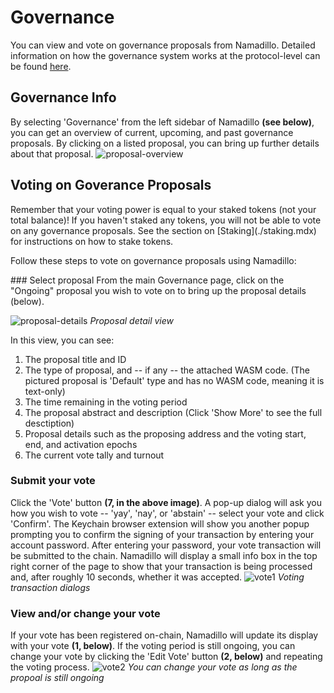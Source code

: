 
# Governance

You can view and vote on governance proposals from Namadillo.
Detailed information on how the governance system works at the protocol-level can be found [here](../governance.mdx). 

## Governance Info
By selecting 'Governance' from the left sidebar of Namadillo **(see below)**, you can get an overview of current, upcoming, and past 
governance proposals. By clicking on a listed proposal, you can bring up further details about that proposal.
![proposal-overview](../../../public/images/namadillo/governance-overview.png)

## Voting on Goverance Proposals
<Callout type="info">
Remember that your voting power is equal to your staked tokens (not your total balance)! If you haven't staked any tokens, you will not 
be able to vote on any governance proposals. See the section on [Staking](./staking.mdx) for instructions on how to stake tokens.
</Callout>

Follow these steps to vote on governance proposals using Namadillo:  

<Steps>
### Select proposal
From the main Governance page, click on the "Ongoing" proposal you wish to vote on to bring up the proposal details (below).  

![proposal-details](../../../public/images/namadillo/proposal-details.png)
*Proposal detail view*  

In this view, you can see:
1. The proposal title and ID
2. The type of proposal, and -- if any -- the attached WASM code. (The pictured proposal is 'Default' type and has no WASM code, meaning it is text-only)
3. The time remaining in the voting period
4. The proposal abstract and description (Click 'Show More' to see the full desctiption)
5. Proposal details such as the proposing address and the voting start, end, and activation epochs
6. The current vote tally and turnout

### Submit your vote
Click the 'Vote' button **(7, in the above image)**. A pop-up dialog will ask you how you wish to vote -- 'yay', 'nay', or 'abstain' -- select your vote 
and click 'Confirm'. The Keychain browser extension will show you another popup prompting you to confirm the signing of your transaction by entering your 
account password. After entering your password, your vote transaction will be submitted to the chain. Namadillo will display a small 
info box in the top right corner of the page to show that your transaction is being processed and, after roughly 10 seconds, whether it was accepted.
![vote1](../../../public/images/namadillo/vote1.png)
*Voting transaction dialogs*  

### View and/or change your vote
If your vote has been registered on-chain, Namadillo will update its display with your vote **(1, below)**. If the voting period is still 
ongoing, you can change your vote by clicking the 'Edit Vote' button **(2, below)** and repeating the voting process.
![vote2](../../../public/images/namadillo/vote2.png)
*You can change your vote as long as the propoal is still ongoing*  
</Steps>